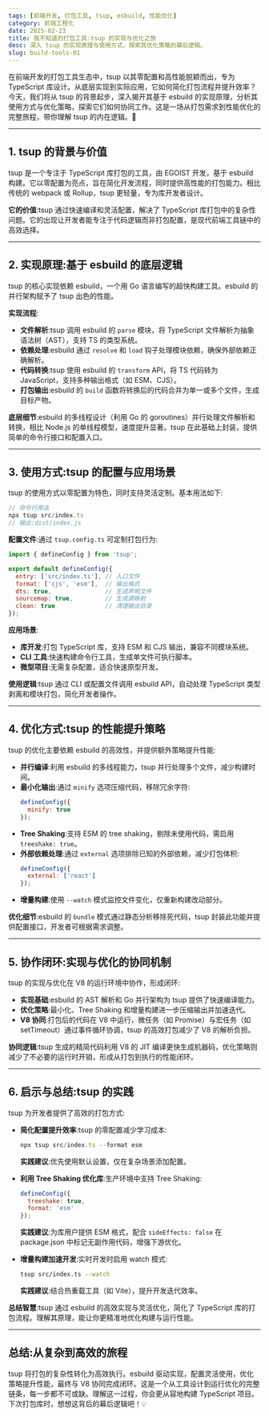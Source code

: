```yaml
---
tags: [前端开发, 打包工具, tsup, esbuild, 性能优化]
category: 前端工程化
date: 2025-02-23
title: 我不知道的打包工具:tsup 的实现与优化之旅
desc: 深入 tsup 的实现原理与使用方式，探索其优化策略的幕后逻辑。
slug: build-tools-01
---
```


在前端开发的打包工具生态中，tsup 以其零配置和高性能脱颖而出，专为 TypeScript 库设计。从底层实现到实际应用，它如何简化打包流程并提升效率？今天，我们将从 tsup 的背景起步，深入揭开其基于 esbuild 的实现原理，分析其使用方式与优化策略，探索它们如何协同工作。这是一场从打包需求到性能优化的完整旅程，带你理解 tsup 的内在逻辑。🚀

---

## 1. tsup 的背景与价值

tsup 是一个专注于 TypeScript 库打包的工具，由 EGOIST 开发，基于 esbuild 构建。它以零配置为亮点，旨在简化开发流程，同时提供高性能的打包能力。相比传统的 webpack 或 Rollup，tsup 更轻量，专为库开发者设计。

**它的价值**:tsup 通过快速编译和灵活配置，解决了 TypeScript 库打包中的复杂性问题。它的出现让开发者能专注于代码逻辑而非打包配置，是现代前端工具链中的高效选择。

---

## 2. 实现原理:基于 esbuild 的底层逻辑

tsup 的核心实现依赖 esbuild，一个用 Go 语言编写的超快构建工具。esbuild 的并行架构赋予了 tsup 出色的性能。

**实现流程**:
- **文件解析**:tsup 调用 esbuild 的 `parse` 模块，将 TypeScript 文件解析为抽象语法树（AST），支持 TS 的类型系统。
- **依赖处理**:esbuild 通过 `resolve` 和 `load` 钩子处理模块依赖，确保外部依赖正确解析。
- **代码转换**:tsup 使用 esbuild 的 `transform` API，将 TS 代码转为 JavaScript，支持多种输出格式（如 ESM、CJS）。
- **打包输出**:esbuild 的 `build` 函数将转换后的代码合并为单一或多个文件，生成目标产物。

**底层细节**:esbuild 的多线程设计（利用 Go 的 goroutines）并行处理文件解析和转换，相比 Node.js 的单线程模型，速度提升显著。tsup 在此基础上封装，提供简单的命令行接口和配置入口。

---

## 3. 使用方式:tsup 的配置与应用场景

tsup 的使用方式以零配置为特色，同时支持灵活定制。基本用法如下:

```javascript
// 命令行用法
npx tsup src/index.ts
// 输出:dist/index.js
```

**配置文件**:通过 `tsup.config.ts` 可定制打包行为:

```javascript
import { defineConfig } from 'tsup';

export default defineConfig({
  entry: ['src/index.ts'], // 入口文件
  format: ['cjs', 'esm'],  // 输出格式
  dts: true,               // 生成声明文件
  sourcemap: true,         // 生成源映射
  clean: true              // 清理输出目录
});
```

**应用场景**:
- **库开发**:打包 TypeScript 库，支持 ESM 和 CJS 输出，兼容不同模块系统。
- **CLI 工具**:快速构建命令行工具，生成单文件可执行脚本。
- **微型项目**:无需复杂配置，适合快速原型开发。

**使用逻辑**:tsup 通过 CLI 或配置文件调用 esbuild API，自动处理 TypeScript 类型剥离和模块打包，简化开发者操作。

---

## 4. 优化方式:tsup 的性能提升策略

tsup 的优化主要依赖 esbuild 的高效性，并提供额外策略提升性能:

- **并行编译**:利用 esbuild 的多线程能力，tsup 并行处理多个文件，减少构建时间。
- **最小化输出**:通过 `minify` 选项压缩代码，移除冗余字符:
  ```javascript
  defineConfig({
    minify: true
  });
  ```
- **Tree Shaking**:支持 ESM 的 tree shaking，剔除未使用代码，需启用 `treeshake: true`。
- **外部依赖处理**:通过 `external` 选项排除已知的外部依赖，减少打包体积:
  ```javascript
  defineConfig({
    external: ['react']
  });
  ```
- **增量构建**:使用 `--watch` 模式监控文件变化，仅重新构建改动部分。

**优化细节**:esbuild 的 `bundle` 模式通过静态分析移除死代码，tsup 封装此功能并提供配置接口，开发者可根据需求调整。

---

## 5. 协作闭环:实现与优化的协同机制

tsup 的实现与优化在 V8 的运行环境中协作，形成闭环:
- **实现基础**:esbuild 的 AST 解析和 Go 并行架构为 tsup 提供了快速编译能力。
- **优化策略**:最小化、Tree Shaking 和增量构建进一步压缩输出并加速迭代。
- **V8 协同**:打包后的代码在 V8 中运行，微任务（如 Promise）与宏任务（如 setTimeout）通过事件循环协调，tsup 的高效打包减少了 V8 的解析负担。

**协同逻辑**:tsup 生成的精简代码利用 V8 的 JIT 编译更快生成机器码，优化策略则减少了不必要的运行时开销，形成从打包到执行的性能闭环。

---

## 6. 启示与总结:tsup 的实践

tsup 为开发者提供了高效的打包方式:

- **简化配置提升效率**:tsup 的零配置减少学习成本:
  ```javascript
  npx tsup src/index.ts --format esm
  ```
  **实践建议**:优先使用默认设置，仅在复杂场景添加配置。

- **利用 Tree Shaking 优化库**:生产环境中支持 Tree Shaking:
  ```javascript
  defineConfig({
    treeshake: true,
    format: 'esm'
  });
  ```
  **实践建议**:为库用户提供 ESM 格式，配合 `sideEffects: false` 在 package.json 中标记无副作用代码，增强下游优化。

- **增量构建加速开发**:实时开发时启用 watch 模式:
  ```bash
  tsup src/index.ts --watch
  ```
  **实践建议**:结合热重载工具（如 Vite），提升开发迭代效率。

**总结智慧**:tsup 通过 esbuild 的高效实现与灵活优化，简化了 TypeScript 库的打包流程。理解其原理，能让你更精准地优化构建与运行性能。

---

## 总结:从复杂到高效的旅程

tsup 将打包的复杂性转化为高效执行。esbuild 驱动实现，配置灵活使用，优化策略提升性能，最终与 V8 协同完成闭环。这是一个从工具设计到运行优化的完整链条，每一步都不可或缺。理解这一过程，你会更从容地构建 TypeScript 项目。下次打包库时，想想这背后的幕后逻辑吧！💡
